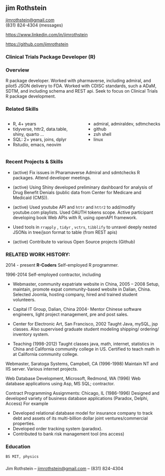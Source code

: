

<!-- 
  using bootstrap 2 column grid
-->

## jim Rothstein

[jimrothstein@gmail.com](jimrothstein@gmail.com)  
(831) 824-4304 (messages)

<https://www.linkedin.com/in/jimrothstein>

<https://github.com/jimrothstein>

### Clinical Trials Package Developer (R)

### Overview

R package developer. Worked with pharmaverse, including admiral, and
pilot5 JSON delivery to FDA.  Worked with CDISC standards, such a
ADaM, SDTM, and including schema and REST api.  Seek to focus on Clinical
Trials R package development.

### Related Skills

<div class="columns">

<div class="column" width="50%">

- R, 4+ years
- tidyverse, httr2, data.table, shiny, quarto …
- SQL: 2+ years, joins, dplyr
- Rstudio, emacs, neovim

</div>

<div class="column" width="50%">

- admiral, admiraldev, sdtmchecks
- github
- zsh shell
- linux

</div>

</div>

### Recent Projects & Skills

- (active) Fix issues in Pharamaverse Admiral and sdmtchecks R packages.
  Attend developer meetings.

- (active) Using Shiny developed preliminary dashboard for analysis of
  Drug Benefit Denials (public data from Center for Medicare and
  Medicaid (CMS)).

- (active) Used youtube API and `httr` and `httr2` to add/modify
  youtube.com playlists. Used OAUTH tokens scope. Active participant
  developing book Web APIs with R, using openAPI framework.

- Used tools in `rrapply` , `tidyr` , `vctrs`, `tibblify` to unravel
  deeply nested JSONs in tree/json format to table (from REST apis)

- (active) Contribute to various Open Source projects (Github)

### RELATED WORK HISTORY:

2014 - present **R-Coders** Self-employed R programmer.

1996-2014 Self-employed contractor, including

- Webmaster, community expatriate website in China, 2005 – 2008 Setup,
  maintain, promote expat community-based website in Dalian, China.
  Selected Joomla, hosting company, hired and trained student
  volunteers.

- Capital IT Group, Dalian, China 2004- Mentor Chinese software
  engineers, light project management, pre and post sales.

- Center for Electronic Art, San Francisco, 2002 Taught Java, mySQL, jsp
  classes. Also supervised graduate student modeling shipping/ ordering/
  inventory system.

- Teaching (1998-2012) Taught classes java, math, internet, statistics
  in China and California community college in US. Certified to teach
  math in at California community college.

Webmaster, Saratoga Systems, Campbell, CA (1996-1998) Maintain NT and
IIS server. Various internet projects.

Web Database Development, Microsoft, Redmond, WA (1996) Web database
applications using Asp, MS SQL; contractor.

Contract Programming Assignments: Chicago, IL (1986-1996) Designed and
developed variety of business database applications (Paradox, Delphi,
Access) For example

- Developed relational database model for insurance company to track
  debt and assets of its multi-billion dollar joint ventures/commercial
  properties.  
- Developed order tracking system (paradox).  
- Contributed to bank risk management tool (ms access)

### Education

    BS MIT, physics

### 

Jim Rothstein – [jimrothstein@gmail.com](jimrothstein@gmail.com) – (831)
824-4304
